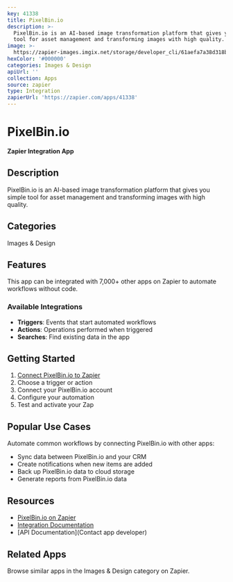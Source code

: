 ```yaml
---
key: 41338
title: PixelBin.io
description: >-
  PixelBin.io is an AI-based image transformation platform that gives you simple
  tool for asset management and transforming images with high quality.
image: >-
  https://zapier-images.imgix.net/storage/developer_cli/61aefa7a38d318b4ab8879559ba33d62.png?auto=format%2Ccompress&ixlib=python-3.0.0&q=50
hexColor: '#000000'
categories: Images & Design
apiUrl: ''
collection: Apps
source: zapier
type: Integration
zapierUrl: 'https://zapier.com/apps/41338'
---
```

# PixelBin.io

**Zapier Integration App**

## Description

PixelBin.io is an AI-based image transformation platform that gives you simple tool for asset management and transforming images with high quality.

## Categories

Images & Design

## Features

This app can be integrated with 7,000+ other apps on Zapier to automate workflows without code.

### Available Integrations

- **Triggers**: Events that start automated workflows
- **Actions**: Operations performed when triggered
- **Searches**: Find existing data in the app

## Getting Started

1. [Connect PixelBin.io to Zapier](https://zapier.com/apps/41338)
2. Choose a trigger or action
3. Connect your PixelBin.io account
4. Configure your automation
5. Test and activate your Zap

## Popular Use Cases

Automate common workflows by connecting PixelBin.io with other apps:

- Sync data between PixelBin.io and your CRM
- Create notifications when new items are added
- Back up PixelBin.io data to cloud storage
- Generate reports from PixelBin.io data

## Resources

- [PixelBin.io on Zapier](https://zapier.com/apps/41338)
- [Integration Documentation](https://zapier.com/apps/41338/integrations)
- [API Documentation](Contact app developer)

## Related Apps

Browse similar apps in the Images & Design category on Zapier.
